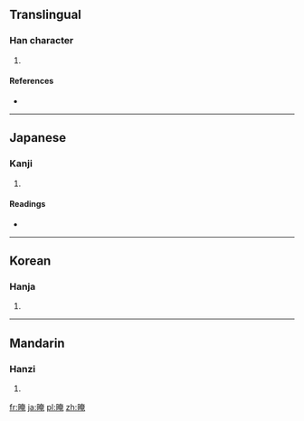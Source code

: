 ==Translingual==

===Han character===
{{Han char|rn=72|rad=日|as=08|sn=12|four=6401<sub>6</sub>|canj=日大中山 (AKLU)}}

# {{defn|Han|sort=日08}}

====References====
* {{Han ref|kx=0497.190|dkj=14013|dj=0865.020|hdz=21517.130|uh=667B|ud=26235|bh=D9A3|bd=55715}}

----

==Japanese==

===Kanji===
{{ja-kanji|grade=|rs=日08}}

# {{defn|Japanese|sort=日08}}

====Readings====
* {{ja-readings|on=[[あん]] (an), [[おん]] (on), [[えん]] (en)|kun=[[くらい]] (kurai)}}

----

==Korean==

===Hanja===
{{ko-hanja|hangeul=암|eumhun=|rv=am|mr=am|y=am}}

# {{defn|Korean|sort=日08}}

----

==Mandarin==

===Hanzi===
{{cmn-hanzi|pin=[[ǎn]] ([[an3]]), [[yǎn]] ([[yan3]])|wg=an<sup>3</sup>, yen<sup>3</sup>}}

# {{defn|Mandarin|sort=日08}}

[[fr:晻]]
[[ja:晻]]
[[pl:晻]]
[[zh:晻]]